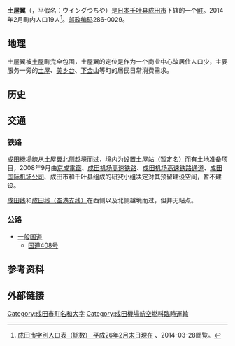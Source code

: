 {{Infobox Settlement
|official_name = 土屋翼
|native_name = 
| settlement_type = [[町|町]]
|image_skyline = 
|imagesize = 240px
|image_caption = 
|image_flag = 
|image_seal = 
|image_map = 
|map_caption = 
|subdivision_type = [[國家|國家]]
|subdivision_name = {{JPN}}
|subdivision_type1 = [[都道府县|都道府县]]
|subdivision_name1 = [[File:Flag_of_Chiba_Prefecture.svg|25px]] [[千叶县|千叶县]]
|subdivision_type2 = [[市町村|市町村]]
|subdivision_name2 = [[File:Flag_of_Narita,_Chiba.svg|25px]] [[成田市|成田市]]
|subdivision_type3 = [[地区|地区]]
|subdivision_name3 = [[成田町|成田地区]]
|established_title = 
|established_date =
|government_type = 
|leader_title = 
|leader_name = 
|area_magnitude = 
|area_total_km2 = 
|area_land_km2 = 
|area_urban_km2 = 
|area_metro_km2 = 
|area_metro_sq_mi = 
|population_as_of = 2014年2月
|population_footnotes = 
|population_total = 19
|population_urban =
|population_metro =
|population_density_sq_mi = 
|population_density_km2 = 
| timezone = [[日本标准时间|JST]]
| utc_offset = +9
|timezone_DST = 
|utc_offset_DST = 
|pushpin_map = 
|coordinates_type = 
|elevation_footnotes=
|elevation_m = 
|elevation_ft =
|postal_code_type = [[邮政编码|邮政编码]]
|postal_code = 286-0029
|area_code = 0476
|registration_plate = 成田
|website = 
|footnotes = 
}}
'''土屋翼'''（{{lang-ja|ウイング土屋}}，平假名：ウイングつちや）是[[日本|日本]][[千叶县|千叶县]][[成田市|成田市]]下辖的一个[[町|町]]。2014年2月町内人口19人<ref name="成田市人口">[http://www.city.narita.chiba.jp/DAT/000104358.pdf 成田市字別人口表（総数） 平成26年2月末日現在] {{Wayback|url=http://www.city.narita.chiba.jp/DAT/000104358.pdf |date=20140316113528 }}、2014-03-28閲覧。</ref>。[[邮政编码|邮政编码]]286-0029。


== 地理 ==
土屋翼被[[土屋_(成田市)|土屋]]町完全包围，土屋翼的定位是作为一个商业中心故居住人口少，主要服务一旁的[[土屋_(成田市)|土屋]]、[[美乡台|美乡台]]、[[下金山|下金山]]等町的居民日常消费需求。

== 历史 ==



== 交通 ==
=== 铁路 ===
[[成田機場線|成田機場線]]从土屋翼北侧越境而过，境内为设置[[土屋站|土屋站（暂定名）]]而有土地准备项目，2008年9月由[[京成電鐵|京成電鐵]]、[[成田机场高速铁路|成田机场高速铁路]]、[[成田机场高速铁路通道|成田机场高速铁路通道]]、[[成田国际机场公司|成田国际机场公司]]、成田市和千叶县组成的研究小组决定对其预留建设空间，暂不建设。

[[成田线|成田线]]和[[成田线|成田线（空港支线）]]在西侧以及北侧越境而过，但并无站点。

=== 公路 ===
* [[一般国道|一般国道]]
** [[国道408号|国道408号]]

== 参考资料 ==

{{reflist}}

== 外部链接 ==


{{成田市的町名和大字}}

[[Category:成田市町名和大字|Category:成田市町名和大字]]
[[Category:成田機場航空燃料臨時運輸|Category:成田機場航空燃料臨時運輸]]